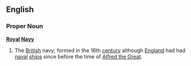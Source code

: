 ==English==
===Proper Noun===
{{wikipedia}}
'''[[Royal]] [[Navy]]'''
#The [[British]] navy; formed in the 16th [[century]] although [[England]] had had [[naval]] [[ship]]s since before the time of [[w:Alfred the Great|Alfred the Great]].